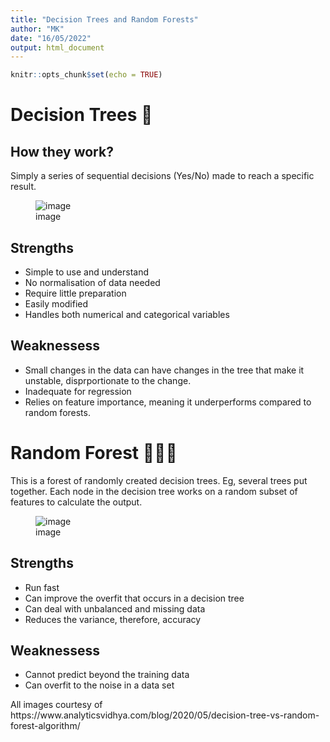 ```yaml
---
title: "Decision Trees and Random Forests"
author: "MK"
date: "16/05/2022"
output: html_document
---
```


```r
knitr::opts_chunk$set(echo = TRUE)
```

# Decision Trees 🌳

## How they work?

Simply a series of sequential decisions (Yes/No) made to reach a specific 
result.

![image](/Users/user/Desktop/decision_tree.webp)

## Strengths

* Simple to use and understand
* No normalisation of data needed
* Require little preparation
* Easily modified
* Handles both numerical and categorical variables

## Weaknessess

* Small changes in the data can have changes in the tree that make it unstable,
disprportionate to the change.
* Inadequate for regression
* Relies on feature importance, meaning it underperforms compared to random
forests.

# Random Forest 🌴🌴🌴

This is a forest of randomly created decision trees. Eg, several trees put
together. Each node in the decision tree works on a random subset of features 
to calculate the output.

![image](/Users/user/Desktop/random_forest.webp)

## Strengths

* Run fast
* Can improve the overfit that occurs in a decision tree
* Can deal with unbalanced and missing data
* Reduces the variance, therefore, accuracy

## Weaknessess

* Cannot predict beyond the training data
* Can overfit to the noise in a data set

All images courtesy of 
https://www.analyticsvidhya.com/blog/2020/05/decision-tree-vs-random-forest-algorithm/